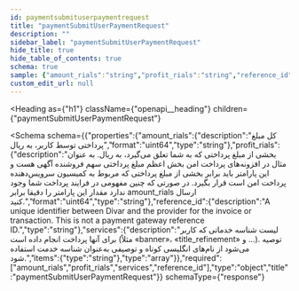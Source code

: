 ```yaml
---
id: paymentsubmituserpaymentrequest
title: "paymentSubmitUserPaymentRequest"
description: ""
sidebar_label: "paymentSubmitUserPaymentRequest"
hide_title: true
hide_table_of_contents: true
schema: true
sample: {"amount_rials":"string","profit_rials":"string","reference_id":"string","services":["string"]}
custom_edit_url: null
---
```



<Heading
  as={"h1"}
  className={"openapi__heading"}
  children={"paymentSubmitUserPaymentRequest"}
>
</Heading>





<Schema
  schema={{"properties":{"amount_rials":{"description":"کل مبلغ پرداختی توسط کاربر، به ریال","format":"uint64","type":"string"},"profit_rials":{"description":"بخشی از مبلغ پرداختی که به شما تعلق می‌گیرد، به ریال. به عنوان مثال در افزونه‌های پرداخت امن بخش اعظم مبلغ پرداختی سهم فروشنده آگهی هست و این پارامتر باید برابر بخشی از مبلغ پرداختی که مربوط به کمیسیون سرویس‌دهنده پرداخت امن است قرار بگیرد. در صورتی که چنین مفهومی در فرایند پرداخت شما وجود ندارد مقدار این پارامتر را دقیقا برابر amount_rials ارسال کنید.","format":"uint64","type":"string"},"reference_id":{"description":"A unique identifier between Divar and the provider for the invoice or transaction. This is not a payment gateway reference ID.","type":"string"},"services":{"description":"لیست شناسه خدماتی که کاربر برای آنها پرداخت انجام داده است (مثلاً «banner»، «title_refinement» و ...). توصیه می‌شود از نام‌های انگلیسی کوتاه و توصیفی به‌عنوان شناسه خدمت استفاده شود.","items":{"type":"string"},"type":"array"}},"required":["amount_rials","profit_rials","services","reference_id"],"type":"object","title":"paymentSubmitUserPaymentRequest"}}
  schemaType={"response"}
>
  
</Schema>
            